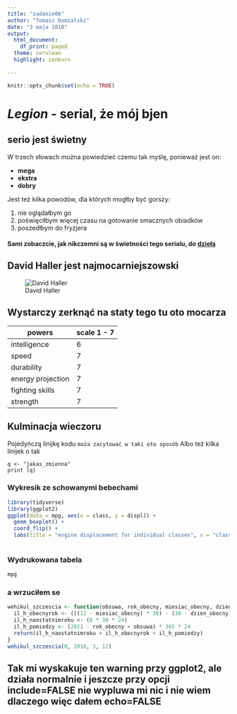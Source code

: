 ```yaml
---
title: "zadanie06"
author: "Tomasz Domżalski"
date: "3 maja 2018"
output:
  html_document:
    df_print: paged
  theme: cerulean  
  highlight: zenburn
  
---
```


```r
knitr::opts_chunk$set(echo = TRUE)
```

# *Legion* - serial, że mój bjen
## serio jest świetny
W trzech słowach można powiedzieć czemu tak myślę, ponieważ jest on:

* **mega**
* **ekstra**
* **dobry**

Jest też kilka powodów, dla których mogłby być gorszy:

1. nie oglądałbym go
2. poświęciłbym więcej czasu na gotowanie smacznych obiadków
3. poszedłbym do fryzjera

#### Sami zobaczcie, jak nikczemni są w świetności tego serialu, do [dzieła](https://www.youtube.com/watch?v=4SZ3rMMYBLY)

## David Haller jest najmocarniejszowski
![David Haller](DH.jpg)

## Wystarczy zerknąć na staty tego tu oto mocarza
| powers | scale 1 - 7|
| --- | --- |
| intelligence | 6 |
| speed | 7 |
| durability | 7 |
| energy projection | 7 |
| fighting skills | 7 |
| strength | 7|

## Kulminacja wieczoru
Pojedyńczą linijkę kodu `moża zacytować w taki oto sposób`
Albo też kilka linijek o tak

```
q <- "jakas_zmienna" 
print (q)
``` 
### Wykresik ze schowanymi bebechami

```r
library(tidyverse)
library(ggplot2)
ggplot(data = mpg, aes(x = class, y = displ)) +
  geom_boxplot() +
  coord_flip() +
  labs(title = "engine displacement for individual classes", x = "class", y = "engine displacement")
  
```

### Wydrukowana tabela

```r
mpg
```

### a wrzuciłem se
```r
wehikul_szczescia <- function(obsuwa, rok_obecny, miesiac_obecny, dzien_obecny) {
  il_h_obecnyrok <- (((12 - miesiac_obecny) * 30) - (30 - dzien_obecny)) * 24
  il_h_naostatnimroku <- (6 * 30 * 24)
  il_h_pomiedzy <- (2021 - rok_obecny + obsuwa) * 365 * 24
  return(il_h_naostatnimroku + il_h_obecnyrok + il_h_pomiedzy)
}
wehikul_szczescia(0, 2018, 3, 12)

```

## Tak mi wyskakuje ten warning przy ggplot2, ale działa normalnie i jeszcze przy opcji include=FALSE nie wypluwa mi nic i nie wiem dlaczego więc dałem echo=FALSE
